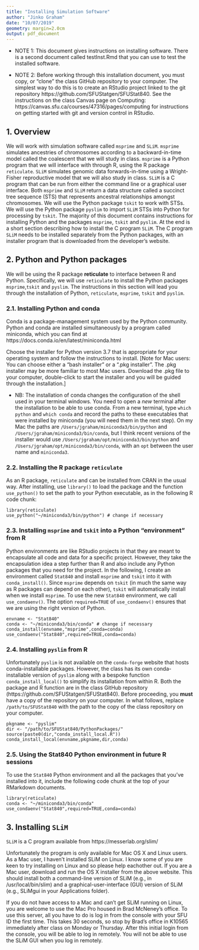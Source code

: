 ```yaml
---
title: "Installing Simulation Software"
author: "Jinko Graham"
date: "10/07/2019"
geometry: margin=2.0cm
output: pdf_document
---
```


* NOTE 1: This document gives instructions on 
installing software. There is a second document called testInst.Rmd 
that you can use to test the installed software.

* NOTE 2: Before working through this installation 
document, you  must copy, or "clone" the class GitHub 
repository to your computer. The simplest way to do this is 
to create an RStudio project linked to the git repository https://github.com/SFUStatgen/SFUStat840. See the 
instructions on the class Canvas page on Computing: 
https://canvas.sfu.ca/courses/47316/pages/computing
for instructions on getting started with git and version 
control in RStudio.



## 1. Overview

We will work with simulation software called `msprime` 
and `SLiM`. `msprime` simulates ancestries of chromosomes
according to a backward-in-time model called the coalescent 
that we will study in class. `msprime` is a Python
program that we will interface with through R,
using the R package `reticulate`. `SLiM` simulates genomic data
forwards-in-time using a Wright-Fisher reproductive model 
that we will also study in class. `SLiM` is
a C program that can be run from either the 
command line or a graphical user interface.
Both `msprime` and `SLiM` return a 
data structure called a succinct tree sequence (STS) that 
represents ancestral relationships amongst chromosomes.
We will use the Python package `tskit` to work with STSs. We will use the Python package `pyslim` to import `SLiM` STSs into Python for processing by `tskit`.
The majority of this document contains instructions for installing Python and the packages
`msprime`, `tskit` and `pyslim`. At the end is a short 
section describing how to install the C program `SLiM`.
The C program `SLiM` needs to be installed separately
from the Python packages, 
with an installer program that is downloaded from
the developer's website.

## 2. Python and Python packages

We will be using the R package **reticulate**
to interface between R and Python. Specifically,
we will use `reticulate` to install the Python
packages `msprime`,`tskit` and `pyslim`. 
The instructions in this section will lead you through
the installation of Python, `reticulate`, `msprime`, 
`tskit` and `pyslim`. 

### 2.1. Installing Python and conda

Conda is a package-management system used by the Python 
community. Python and conda are installed simultaneously 
by a program called miniconda, which you can find at
https://docs.conda.io/en/latest/miniconda.html
  
Choose the installer for Python version 3.7 that is 
appropriate for your operating system and follow the 
instructions to install. [Note for Mac users: You can 
choose either  a "bash installer" or a ".pkg installer". 
The .pkg installer may be more familiar to most 
Mac users. Download the .pkg file to your computer, 
double-click to start the installer and you will be guided 
through the installation.]

* NB: The installation of conda changes the configuration 
of the shell used in your terminal windows. You need to 
open a *new* terminal
after the installation to be able to use conda. From a new terminal,
type `which python` and `which conda` and record the paths to these executables 
that were installed by miniconda (you will need them in the next step). 
On my Mac the paths are `/Users/jgraham/miniconda3/bin/python`  and
`/Users/jgraham/miniconda3/bin/conda`, but I think recent versions 
of the installer would use `/Users/jgraham/opt/miniconda3/bin/python` 
and `/Users/jgraham/opt/miniconda3/bin/conda`, with an `opt` between 
the user name and `miniconda3`.


### 2.2. Installing the R package `reticulate`

As an R package, `reticulate` and can be installed from CRAN in the usual way.
After installing, use `library()` to load the package and the function
`use_python()` to set the path to your Python executable, as
in the following R code chunk:


```
library(reticulate)
use_python("~/miniconda3/bin/python") # change if necessary
```

### 2.3. Installing `msprime` and `tskit` into a Python "environment" from R

Python environments are like RStudio projects in that they are meant to
encapsulate all code and data for a specific project. However, they take
the encapsulation idea a
step further than R and also include any Python packages
that you need for the project. In the following, I create an environment called
`Stat840` 
and install `msprime` and `tskit` into it with `conda_install()`.
Since `msprime` depends on `tskit` (in much the same way as 
R packages can depend on each other), `tskit` will  automatically
install when we install `msprime`.
To use the new `Stat840` environment, we call `use_condaenv()`.
The option `required=TRUE` of `use_condaenv()` ensures that we are using the
right version of Python.

```
envname <- "Stat840"
conda <- "~/miniconda3/bin/conda" # change if necessary
conda_install(envname,"msprime",conda=conda)
use_condaenv("Stat840",required=TRUE,conda=conda)
```


### 2.4. Installing `pyslim` from R

Unfortunately `pyslim` is not available on the
`conda-forge` website that hosts conda-installable packages. However, the class has its 
own conda-installable version of `pyslim` along
with a bespoke function `conda_install_local()` 
to simplify its installation from within R. Both the package and R 
function are in the class GitHub repository (https://github.com/SFUStatgen/SFUStat840). 
Before proceeding, you **must**
have a copy of the repository on your computer. 
In what follows, replace `/path/to/SFUStat840` with the path to 
the copy of the class repository on your computer.

```
pkgname <- "pyslim"
dir <- "/path/to/SFUStat840/PythonPackages/" 
source(paste0(dir,"conda_install_local.R"))
conda_install_local(envname,pkgname,dir,conda)
```


### 2.5. Using the Stat840 Python environment in future R sessions

To use the `Stat840` Python environment and all the packages
that you've installed into it, include the following code 
chunk at the top of your RMarkdown documents.

```
library(reticulate)
conda <- "~/miniconda3/bin/conda"
use_condaenv("Stat840",required=TRUE,conda=conda)
```


## 3. Installing `SLiM`

`SLiM` is a C program available from 
  https://messerlab.org/slim/
  
Unfortunately the program is only available for Mac OS X and Linux users. As a Mac user, I haven't installed SLiM on Linux. I know some of
you are keen to try installing on Linux and so please help eachother out.
If you are a Mac user, download and run the OS X installer from the 
above website. This should install both a command-line version of SLiM
(e.g., in /usr/local/bin/slim) and a graphical-user-interface (GUI)
version of SLiM (e.g., SLiMgui in your Applications folder).

If you do not have access to a Mac and can't get SLiM running on Linux, you are welcome to 
use the Mac Pro housed in Brad McNeney's office.
To use this server, all you have to do is log in
from the console with your SFU ID the first time. This takes 30 seconds, so stop by Brad's office in K10565 immediately after class on Monday or Thursday. After this initial login from the console, you will be able to log in remotely. You will
not be able to use the SLiM GUI when you log in remotely.


